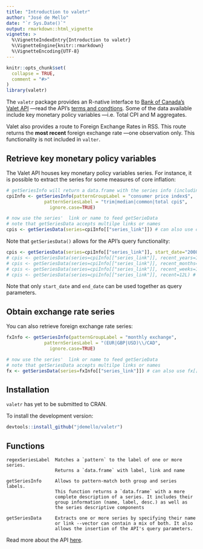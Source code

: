 ```yaml
---
title: "Introduction to valetr"
author: "José de Mello"
date: "`r Sys.Date()`"
output: rmarkdown::html_vignette
vignette: >
  %\VignetteIndexEntry{Introduction to valetr}
  %\VignetteEngine{knitr::rmarkdown}
  %\VignetteEncoding{UTF-8}
---
```


```r
knitr::opts_chunk$set(
  collapse = TRUE,
  comment = "#>"
)
library(valetr)
```

The `valetr` package provides an R-native interface to [Bank of Canada’s
Valet API](https://www.bankofcanada.ca/valet/docs) —read the API's [terms and
condtions](https://www.bankofcanada.ca/terms/). Some of the data
available include key monetary policy variables —i.e. Total CPI and M
aggregates.

Valet also provides a route to Foreign Exchange Rates in RSS. This route returns the **most recent** foreign exchange rate —one observation only. This functionality is not included in `valter`.

## Retrieve key monetary policy variables

The Valet API houses key monetary policy variables series. For instance, it is possible to extract the series for some measures of core inflation:

```r
# getSeriesInfo will return a data.frame with the series info (including link and name)
cpiInfo <- getSeriesInfo(patternGroupLabel = "consumer price index$",
              patternSeriesLabel = "trim|median|common|total cpi$",  
                ignore.case=TRUE)

# now use the series'  link or name to feed getSerieData
# note that getSeriesData accepts multilpe links or names
cpis <- getSeriesData(series=cpiInfo[["series_link"]]) # can also use cpiInfo[["series_name"]]
```

Note that `getSeriesData()` allows for the API's query functionality:

```r
cpis <- getSeriesData(series=cpiInfo[["series_link"]], start_date="2008-07-01", end_date="2012-07-01")
# cpis <- getSeriesData(series=cpiInfo[["series_link"]], recent_years=12L) # last 12 yrs
# cpis <- getSeriesData(series=cpiInfo[["series_link"]], recent_months=12L) # last 12 months
# cpis <- getSeriesData(series=cpiInfo[["series_link"]], recent_weeks=12L) # last 12 weeks
# cpis <- getSeriesData(series=cpiInfo[["series_link"]], recent=12L) # last 12 obs
```

Note that only `start_date` and `end_date` can be used together as query parameters.

## Obtain exchange rate series

You can also retrieve foreign exchange rate series:

```r
fxInfo <- getSeriesInfo(patternGroupLabel = "monthly exchange",
              patternSeriesLabel = "(EUR|GBP|USD)\\/CAD",  
                ignore.case=TRUE)

# now use the series'  link or name to feed getSerieData
# note that getSeriesData accepts multilpe links or names
fx <- getSeriesData(series=fxInfo[["series_link"]]) # can also use fx[["series_name"]]
```

## Installation

`valetr` has yet to be submitted to CRAN.

To install the development version:

``` r
devtools::install_github("jdemello/valetr")
```

## Functions


```
regexSeriesLabel  Matches a `pattern` to the label of one or more series.
                  Returns a `data.frame` with label, link and name

getSeriesInfo     Allows to pattern-match both group and series labels. 
                  This function returns a `data.frame` with a more 
                  complete description of a series. It includes their 
                  group information (name, label, desc.) as well as 
                  the series descriptive components

getSeriesData     Extracts one or more series by specifying their name 
                  or link --vector can contain a mix of both. It also 
                  allows the insertion of the API's query parameters.
```


Read more about the API [here](https://www.bankofcanada.ca/valet/docs#valet_api).

